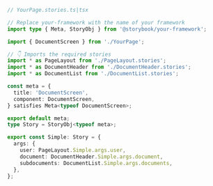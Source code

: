 ```ts
// YourPage.stories.ts|tsx

// Replace your-framework with the name of your framework
import type { Meta, StoryObj } from '@storybook/your-framework';

import { DocumentScreen } from './YourPage';

// 👇 Imports the required stories
import * as PageLayout from './PageLayout.stories';
import * as DocumentHeader from './DocumentHeader.stories';
import * as DocumentList from './DocumentList.stories';

const meta = {
  title: 'DocumentScreen',
  component: DocumentScreen,
} satisfies Meta<typeof DocumentScreen>;

export default meta;
type Story = StoryObj<typeof meta>;

export const Simple: Story = {
  args: {
    user: PageLayout.Simple.args.user,
    document: DocumentHeader.Simple.args.document,
    subdocuments: DocumentList.Simple.args.documents,
  },
};
```

